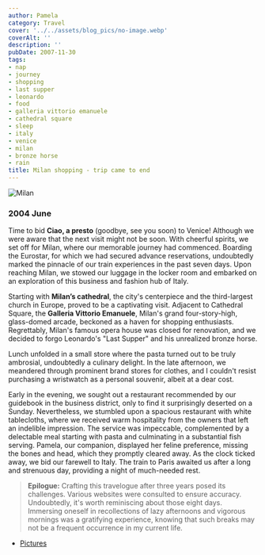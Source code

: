 ```yaml
---
author: Pamela
category: Travel
cover: '../../assets/blog_pics/no-image.webp'
coverAlt: ''
description: ''
pubDate: 2007-11-30
tags:
- nap
- journey
- shopping
- last supper
- leonardo
- food
- galleria vittorio emanuele
- cathedral square
- sleep
- italy
- venice
- milan
- bronze horse
- rain
title: Milan shopping - trip came to end
---
```



<Image src={pic1} alt="Milan"/>

### 2004 June 

Time to bid **Ciao, a presto** (goodbye, see you soon) to Venice! Although we were aware that the next visit might not be soon. With cheerful spirits, we set off for Milan, where our memorable journey had commenced. Boarding the Eurostar, for which we had secured advance reservations, undoubtedly marked the pinnacle of our train experiences in the past seven days. Upon reaching Milan, we stowed our luggage in the locker room and embarked on an exploration of this business and fashion hub of Italy.

Starting with **Milan’s cathedral**, the city's centerpiece and the third-largest church in Europe, proved to be a captivating visit. Adjacent to Cathedral Square, the **Galleria Vittorio Emanuele**, Milan's grand four-story-high, glass-domed arcade, beckoned as a haven for shopping enthusiasts. Regrettably, Milan's famous opera house was closed for renovation, and we decided to forgo Leonardo's "Last Supper" and his unrealized bronze horse.

Lunch unfolded in a small store where the pasta turned out to be truly ambrosial, undoubtedly a culinary delight. In the late afternoon, we meandered through prominent brand stores for clothes, and I couldn't resist purchasing a wristwatch as a personal souvenir, albeit at a dear cost.

Early in the evening, we sought out a restaurant recommended by our guidebook in the business district, only to find it surprisingly deserted on a Sunday. Nevertheless, we stumbled upon a spacious restaurant with white tablecloths, where we received warm hospitality from the owners that left an indelible impression. The service was impeccable, complemented by a delectable meal starting with pasta and culminating in a substantial fish serving. Pamela, our companion, displayed her feline preference, missing the bones and head, which they promptly cleared away. As the clock ticked away, we bid our farewell to Italy. The train to Paris awaited us after a long and strenuous day, providing a night of much-needed rest.

> **Epilogue:** Crafting this travelogue after three years posed its challenges. Various websites were consulted to ensure accuracy. Undoubtedly, it's worth reminiscing about those eight days. Immersing oneself in recollections of lazy afternoons and vigorous mornings was a gratifying experience, knowing that such breaks may not be a frequent occurrence in my current life. 

- [Pictures](https://www.flickr.com/photos/santm/albums/72157638398556223/with/11231436533)